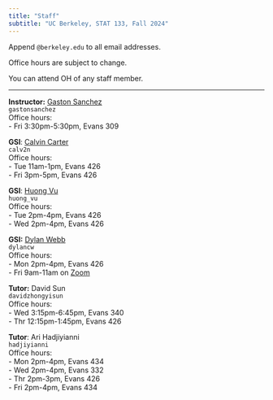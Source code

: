 ```yaml
---
title: "Staff"
subtitle: "UC Berkeley, STAT 133, Fall 2024"
---
```



Append `@berkeley.edu` to all email addresses.

Office hours are subject to change.

You can attend OH of any staff member.

-----

::: {.grid}

::: {.g-col-6}
**Instructor:** <a href='https://www.gastonsanchez.com' target='_blank'>Gaston Sanchez</a><br>
`gastonsanchez`<br>
Office hours: <br>
- Fri 3:30pm-5:30pm, Evans 309<br>
:::

::: {.g-col-6}
**GSI**: <a href="https://statistics.berkeley.edu/people/calvin-carter" target="_blank">Calvin Carter</a><br>
`calv2n`<br>
Office hours:<br>
- Tue 11am-1pm, Evans 426<br>
- Fri 3pm-5pm, Evans 426
:::


::: {.g-col-6}
**GSI**: <a href="https://statistics.berkeley.edu/people/huong-bui-thien-vu" target="_blank">Huong Vu</a><br>
`huong_vu`<br>
Office hours: <br>
- Tue 2pm-4pm, Evans 426<br>
- Wed 2pm-4pm, Evans 426
:::

::: {.g-col-6}
**GSI:** <a href="https://statistics.berkeley.edu/people/dylan-webb" target="_blank">Dylan Webb</a><br>
`dylancw`<br>
Office hours: <br>
- Mon 2pm-4pm, Evans 426<br>
- Fri 9am-11am on <a href="https://berkeley.zoom.us/j/98645047519" target="_blank">Zoom</a>
:::


::: {.g-col-6}
**Tutor:** David Sun<br>
`davidzhongyisun`<br>
Office hours: <br>
- Wed 3:15pm-6:45pm, Evans 340<br>
- Thr 12:15pm-1:45pm, Evans 426
:::

::: {.g-col-6}
**Tutor**: Ari Hadjiyianni<br>
`hadjiyianni`<br>
Office hours: <br>
- Mon 2pm-4pm, Evans 434<br>
- Wed 2pm-4pm, Evans 332<br>
- Thr 2pm-3pm, Evans 426<br>
- Fri 2pm-4pm, Evans 434<br>
:::

:::

